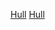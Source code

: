 {{Catnav|頁面分類|...|英國足球|英格蘭足球|英格蘭足球俱樂部}}
{{Commons cat|Hull City A.F.C.}}

[[Category:東約克郡足球俱樂部|Hull]]
[[Category:英格蘭超級聯賽足球俱樂部|Hull]]